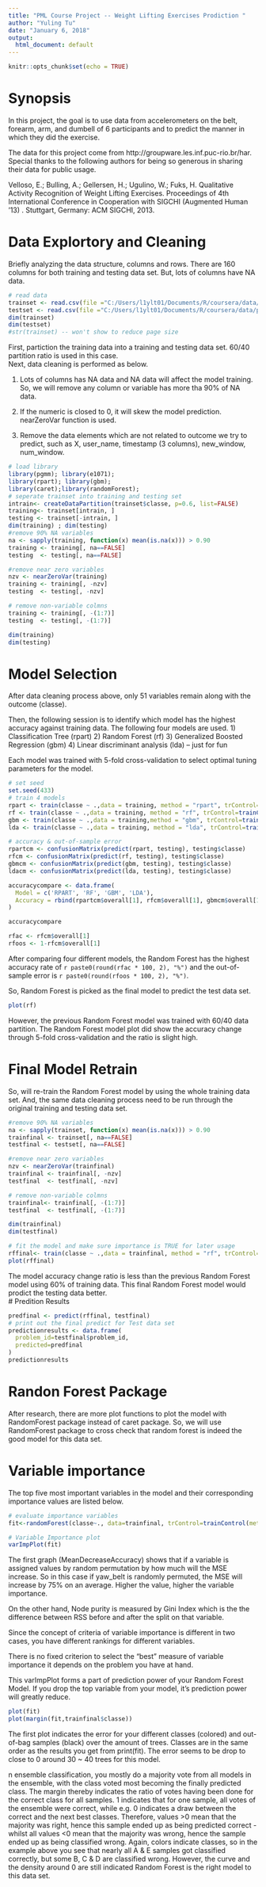 ---
title: "PML Course Project -- Weight Lifting Exercises Prodiction "
author: "Yuling Tu"
date: "January 6, 2018"
output:
  html_document: default
---

```{r setup, include=FALSE}
knitr::opts_chunk$set(echo = TRUE)
```

# Synopsis 

In this project, the goal is to use data from accelerometers on the belt, forearm, arm, and dumbell of 6 participants and to predict the manner in which they did the exercise. 

The data for this project come from http://groupware.les.inf.puc-rio.br/har. Special thanks to the following authors for being so generous in sharing their data for public usage.

Velloso, E.; Bulling, A.; Gellersen, H.; Ugulino, W.; Fuks, H. Qualitative Activity Recognition of Weight Lifting Exercises. Proceedings of 4th International Conference in Cooperation with SIGCHI (Augmented Human '13) . Stuttgart, Germany: ACM SIGCHI, 2013.


# Data Explortory and Cleaning

Briefly analyzing the data structure, columns and rows.  There are 160 columns for both training and testing data set. But, lots of columns have NA data.

```{r data preparation}
# read data
trainset <- read.csv(file ="C:/Users/l1ylt01/Documents/R/coursera/data/pml-training.csv")
testset <- read.csv(file ="C:/Users/l1ylt01/Documents/R/coursera/data/pml-testing.csv")
dim(trainset)
dim(testset)
#str(trainset) -- won't show to reduce page size
```

First, partiction the training data into a training and testing data set.  60/40 partition ratio is used in this case.  
Next, data cleaning is performed as below.

1) Lots of columns has NA data and NA data will affect the model training.  So, we will remove any column or variable has more tha 90% of NA data.

2) If the numeric is closed to 0, it will skew the model prediction. nearZeroVar function is used.

3) Remove the data elements which are not related to outcome we try to predict, such as X, user_name, timestamp (3 columns), new_window, num_window.  

```{R clean & partition date}
# load library
library(pgmm); library(e1071);
library(rpart); library(gbm);
library(caret);library(randomForest);
# seperate trainset into training and testing set
intrain<- createDataPartition(trainset$classe, p=0.6, list=FALSE)
training<- trainset[intrain, ]
testing <- trainset[-intrain, ]
dim(training) ; dim(testing)
#remove 90% NA variables
na <- sapply(training, function(x) mean(is.na(x))) > 0.90
training <- training[, na==FALSE]
testing  <- testing[, na==FALSE]

#remove near zero variables
nzv <- nearZeroVar(training)
training <- training[, -nzv]
testing  <- testing[, -nzv]

# remove non-variable colmns
training <- training[, -(1:7)]
testing  <- testing[, -(1:7)]

dim(training)
dim(testing)
```

# Model Selection

After data cleaning process above, only 51 variables remain along with the outcome (classe).

Then, the following session is to identify which model has the highest accuracy against training data.  The following four models are used.
1) Classification Tree (rpart)
2) Random Forest (rf)
3) Generalized Boosted Regression (gbm)
4) Linear discriminant analysis (lda) -- just for fun

Each model was trained with 5-fold cross-validation to select optimal tuning parameters for the model.

```{r model}
# set seed
set.seed(433)
# train 4 models
rpart <- train(classe ~ .,data = training, method = "rpart", trControl=trainControl(method="cv", number=5, verboseIter=F))
rf <- train(classe ~ .,data = training, method = "rf", trControl=trainControl(method="cv", number=5, verboseIter=F))
gbm <- train(classe ~ .,data = training,method = "gbm", trControl=trainControl(method="cv", number=5, verboseIter=F), verbose = FALSE)
lda <- train(classe ~ .,data = training, method = "lda", trControl=trainControl(method="cv", number=5, verboseIter=F))

# accuracy & out-of-sample error
rpartcm <- confusionMatrix(predict(rpart, testing), testing$classe)
rfcm <- confusionMatrix(predict(rf, testing), testing$classe)
gbmcm <- confusionMatrix(predict(gbm, testing), testing$classe)
ldacm <- confusionMatrix(predict(lda, testing), testing$classe)

accuracycompare <- data.frame(
  Model = c('RPART', 'RF', 'GBM', 'LDA'),
  Accuracy = rbind(rpartcm$overall[1], rfcm$overall[1], gbmcm$overall[1], ldacm$overall[1])
)

accuracycompare

rfac <- rfcm$overall[1]
rfoos <- 1-rfcm$overall[1]
```


After comparing four different models, the Random Forest has the highest accuracy rate of `r paste0(round(rfac * 100, 2), "%")` and the out-of-sample error is `r paste0(round(rfoos * 100, 2), "%")`.

So, Random Forest is picked as the final model to predict the test data set. 

```{r rf plot}
plot(rf)
```

However, the previous Random Forest model was trained with 60/40 data partition.  The Random Forest model plot did show the accuracy change through 5-fold cross-validation and the ratio is slight high.  

# Final Model Retrain 

So, will re-train the Random Forest model by using the whole training data set.  And, the same data cleaning process need to be run through the original training and testing data set. 

```{r re-train}
#remove 90% NA variables
na <- sapply(trainset, function(x) mean(is.na(x))) > 0.90
trainfinal <- trainset[, na==FALSE]
testfinal <- testset[, na==FALSE]

#remove near zero variables
nzv <- nearZeroVar(trainfinal)
trainfinal <- trainfinal[, -nzv]
testfinal  <- testfinal[, -nzv]

# remove non-variable colmns
trainfinal<- trainfinal[, -(1:7)]
testfinal  <- testfinal[, -(1:7)]

dim(trainfinal)
dim(testfinal)

# fit the model and make sure importance is TRUE for later usage
rffinal<- train(classe ~ .,data = trainfinal, method = "rf", trControl=trainControl(method="cv", number=5, verboseIter=F) ,importance = TRUE)
plot(rffinal)
```

The model accuracy change ratio is less than the previous Random Forest model using 60% of training data. This final Random Forest model would prodict the testing data better.  
# Predition Results

```{r prediction}
predfinal <- predict(rffinal, testfinal)
# print out the final predict for Test data set
predictionresults <- data.frame(
  problem_id=testfinal$problem_id,
  predicted=predfinal
)
predictionresults

```

# Randon Forest Package 

After research, there are more plot functions to plot the model with RandomForest package instead of caret package.  So, we will use RandomForest package to cross check that random forest is indeed the good model for this data set.

# Variable importance

The top five most important variables in the model and their corresponding importance values are listed below.  
 
```{r Random Forest, echo=TRUE}

# evaluate importance variables 
fit<-randomForest(classe~., data=trainfinal, trControl=trainControl(method="cv", number=5, verboseIter=F), importance=TRUE)

# Variable Importance plot
varImpPlot(fit)
```

The first graph (MeanDecreaseAccuracy) shows that if a variable is assigned values by random permutation by how much will the MSE increase. So in this case if yaw_belt is randomly permuted, the MSE will increase by 75% on an average. Higher the value, higher the variable importance.

On the other hand, Node purity is measured by Gini Index which is the the difference between RSS before and after the split on that variable.

Since the concept of criteria of variable importance is different in two cases, you have different rankings for different variables.

There is no fixed criterion to select the "best" measure of variable importance it depends on the problem you have at hand.

This varImpPlot forms a part of prediction power of your Random Forest Model. If you drop the top variable from your model, it's prediction power will greatly reduce. 

```{r plot}
plot(fit)
plot(margin(fit,trainfinal$classe))
```

The first plot indicates the error for your different classes (colored) and out-of-bag samples (black) over the amount of trees. Classes are in the same order as the results you get from print(fit).  The error seems to be drop to close to 0 around 30 ~ 40 trees for this model. 

n ensemble classification, you mostly do a majority vote from all models in the ensemble, with the class voted most becoming the finally predicted class. The margin thereby indicates the ratio of votes having been done for the correct class for all samples. 1 indicates that for one sample, all votes of the ensemble were correct, while e.g. 0 indicates a draw between the correct and the next best classes. Therefore, values >0 mean that the majority was right, hence this sample ended up as being predicted correct - whilst all values <0 mean that the majority was wrong, hence the sample ended up as being classified wrong. Again, colors indicate classes, so in the example above you see that nearly all A & E samples got classified correctly, but some B, C & D are classified wrong.  However, the curve and the density around 0 are still indicated Random Forest is the right model to this data set.  


